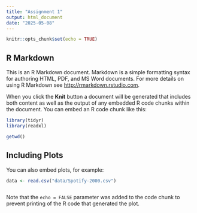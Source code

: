 ```yaml
---
title: "Assignment 1"
output: html_document
date: "2025-05-08"
---
```


```r
knitr::opts_chunk$set(echo = TRUE)
```

## R Markdown

This is an R Markdown document. Markdown is a simple formatting syntax for authoring HTML, PDF, and MS Word documents. For more details on using R Markdown see <http://rmarkdown.rstudio.com>.

When you click the **Knit** button a document will be generated that includes both content as well as the output of any embedded R code chunks within the document. You can embed an R code chunk like this:

```r
library(tidyr)
library(readxl)
```

```r
getwd()
```
## Including Plots

You can also embed plots, for example:

```r
data <- read.csv("data/Spotify-2000.csv")



```

Note that the `echo = FALSE` parameter was added to the code chunk to prevent printing of the R code that generated the plot.
